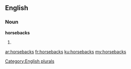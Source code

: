 ==English==

===Noun===
'''horsebacks'''

# {{plural of|horseback}}

[[Category:English plurals]]

[[ar:horsebacks]]
[[fr:horsebacks]]
[[ku:horsebacks]]
[[my:horsebacks]]